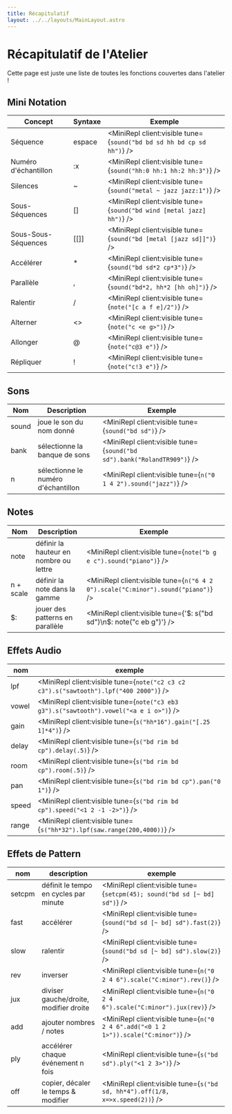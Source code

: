 ```yaml
---
title: Récapitulatif
layout: ../../layouts/MainLayout.astro
---
```



# Récapitulatif de l'Atelier

Cette page est juste une liste de toutes les fonctions couvertes dans l'atelier !

## Mini Notation

| Concept           | Syntaxe  | Exemple                                                               |
| ----------------- | -------- | --------------------------------------------------------------------- |
| Séquence          | espace   | <MiniRepl client:visible tune={`sound("bd bd sd hh bd cp sd hh")`} /> |
| Numéro d'échantillon | :x    | <MiniRepl client:visible tune={`sound("hh:0 hh:1 hh:2 hh:3")`} />     |
| Silences          | ~        | <MiniRepl client:visible tune={`sound("metal ~ jazz jazz:1")`} />     |
| Sous-Séquences    | \[\]     | <MiniRepl client:visible tune={`sound("bd wind [metal jazz] hh")`} /> |
| Sous-Sous-Séquences | \[\[\]\] | <MiniRepl client:visible tune={`sound("bd [metal [jazz sd]]")`} />  |
| Accélérer         | \*       | <MiniRepl client:visible tune={`sound("bd sd*2 cp*3")`} />            |
| Parallèle         | ,        | <MiniRepl client:visible tune={`sound("bd*2, hh*2 [hh oh]")`} />      |
| Ralentir          | \/       | <MiniRepl client:visible tune={`note("[c a f e]/2")`} />              |
| Alterner          | \<\>     | <MiniRepl client:visible tune={`note("c <e g>")`} />                  |
| Allonger          | @        | <MiniRepl client:visible tune={`note("c@3 e")`} />                    |
| Répliquer         | !        | <MiniRepl client:visible tune={`note("c!3 e")`} />                    |

## Sons

| Nom   | Description                       | Exemple                                                                 |
| ----- | --------------------------------- | ----------------------------------------------------------------------- |
| sound | joue le son du nom donné          | <MiniRepl client:visible tune={`sound("bd sd")`} />                     |
| bank  | sélectionne la banque de sons     | <MiniRepl client:visible tune={`sound("bd sd").bank("RolandTR909")`} /> |
| n     | sélectionne le numéro d'échantillon | <MiniRepl client:visible tune={`n("0 1 4 2").sound("jazz")`} />       |

## Notes

| Nom       | Description                          | Exemple                                                                           |
| --------- | ------------------------------------ | --------------------------------------------------------------------------------- |
| note      | définir la hauteur en nombre ou lettre | <MiniRepl client:visible tune={`note("b g e c").sound("piano")`} />             |
| n + scale | définir la note dans la gamme        | <MiniRepl client:visible tune={`n("6 4 2 0").scale("C:minor").sound("piano")`} /> |
| $:        | jouer des patterns en parallèle      | <MiniRepl client:visible tune={'$: s("bd sd")\n$: note("c eb g")'} />             |

## Effets Audio

| nom   | exemple                                                                                 |
| ----- | --------------------------------------------------------------------------------------- |
| lpf   | <MiniRepl client:visible tune={`note("c2 c3 c2 c3").s("sawtooth").lpf("400 2000")`} />  |
| vowel | <MiniRepl client:visible tune={`note("c3 eb3 g3").s("sawtooth").vowel("<a e i o>")`} /> |
| gain  | <MiniRepl client:visible tune={`s("hh*16").gain("[.25 1]*4")`} />                       |
| delay | <MiniRepl client:visible tune={`s("bd rim bd cp").delay(.5)`} />                        |
| room  | <MiniRepl client:visible tune={`s("bd rim bd cp").room(.5)`} />                         |
| pan   | <MiniRepl client:visible tune={`s("bd rim bd cp").pan("0 1")`} />                       |
| speed | <MiniRepl client:visible tune={`s("bd rim bd cp").speed("<1 2 -1 -2>")`} />             |
| range | <MiniRepl client:visible tune={`s("hh*32").lpf(saw.range(200,4000))`} />                |

## Effets de Pattern

| nom    | description                         | exemple                                                                             |
| ------ | ----------------------------------- | ----------------------------------------------------------------------------------- |
| setcpm | définit le tempo en cycles par minute | <MiniRepl client:visible tune={`setcpm(45); sound("bd sd [~ bd] sd")`} />         |
| fast   | accélérer                           | <MiniRepl client:visible tune={`sound("bd sd [~ bd] sd").fast(2)`} />               |
| slow   | ralentir                            | <MiniRepl client:visible tune={`sound("bd sd [~ bd] sd").slow(2)`} />               |
| rev    | inverser                            | <MiniRepl client:visible tune={`n("0 2 4 6").scale("C:minor").rev()`} />            |
| jux    | diviser gauche/droite, modifier droite | <MiniRepl client:visible tune={`n("0 2 4 6").scale("C:minor").jux(rev)`} />      |
| add    | ajouter nombres / notes             | <MiniRepl client:visible tune={`n("0 2 4 6".add("<0 1 2 1>")).scale("C:minor")`} /> |
| ply    | accélérer chaque événement n fois   | <MiniRepl client:visible tune={`s("bd sd").ply("<1 2 3>")`} />                      |
| off    | copier, décaler le temps & modifier | <MiniRepl client:visible tune={`s("bd sd, hh*4").off(1/8, x=>x.speed(2))`} />       |